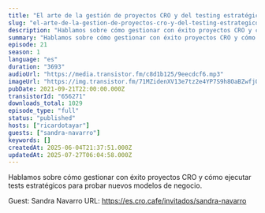 ```yaml
---
title: "El arte de la gestión de proyectos CRO y del testing estratégico, con Sandra Navarro"
slug: "el-arte-de-la-gestion-de-proyectos-cro-y-del-testing-estrategico-con-sandra-navarro"
description: "Hablamos sobre cómo gestionar con éxito proyectos CRO y cómo ejecutar tests estratégicos para probar nuevos modelos de negocio.\n\nGuest: Sandra Navarro\nURL: https://es.cro.cafe/invitados/sandra-navarro"
summary: "Hablamos sobre cómo gestionar con éxito proyectos CRO y cómo ejecutar tests estratégicos para probar nuevos modelos de negocio."
episode: 21
season: 1
language: "es"
duration: "3693"
audioUrl: "https://media.transistor.fm/c8d1b125/9eecdcf6.mp3"
imageUrl: "https://img.transistor.fm/71MZidenXV13e7tz2e4YP7S9h8OaBZwfjOzDicyf31s/rs:fill:0:0:1/w:3000/h:3000/q:60/aHR0cHM6Ly9pbWct/dXBsb2FkLXByb2R1/Y3Rpb24udHJhbnNp/c3Rvci5mbS8wNzJj/YjRjYmMzNzU4ZmNm/MmNmZDMzZTBjNmEy/Nzc5ZS5qcGc.webp"
pubDate: 2021-09-21T22:00:00.000Z
transistorId: "656271"
downloads_total: 1029
episode_type: "full"
status: "published"
hosts: ["ricardotayar"]
guests: ["sandra-navarro"]
keywords: []
createdAt: 2025-06-04T21:37:51.000Z
updatedAt: 2025-07-27T06:04:58.000Z
---
```


Hablamos sobre cómo gestionar con éxito proyectos CRO y cómo ejecutar tests estratégicos para probar nuevos modelos de negocio.

Guest: Sandra Navarro
URL: https://es.cro.cafe/invitados/sandra-navarro
